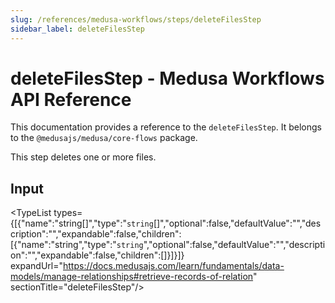 ```yaml
---
slug: /references/medusa-workflows/steps/deleteFilesStep
sidebar_label: deleteFilesStep
---
```



# deleteFilesStep - Medusa Workflows API Reference

This documentation provides a reference to the `deleteFilesStep`. It belongs to the `@medusajs/medusa/core-flows` package.

This step deletes one or more files.

## Input

<TypeList types={[{"name":"string[]","type":"`string`[]","optional":false,"defaultValue":"","description":"","expandable":false,"children":[{"name":"string","type":"`string`","optional":false,"defaultValue":"","description":"","expandable":false,"children":[]}]}]} expandUrl="https://docs.medusajs.com/learn/fundamentals/data-models/manage-relationships#retrieve-records-of-relation" sectionTitle="deleteFilesStep"/>
